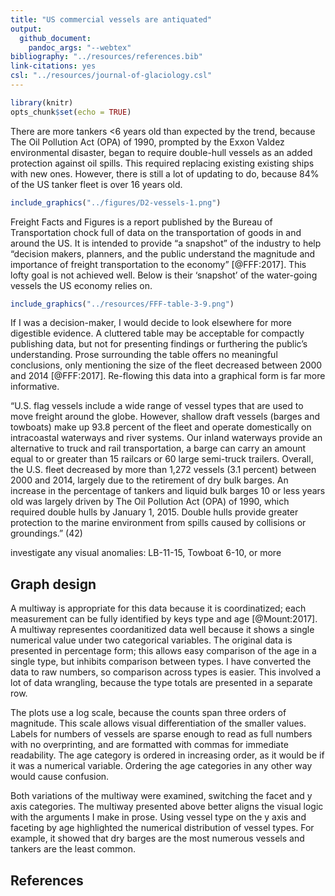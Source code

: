 ```yaml
---
title: "US commercial vessels are antiquated"
output: 
  github_document: 
    pandoc_args: "--webtex"
bibliography: "../resources/references.bib"
link-citations: yes
csl: "../resources/journal-of-glaciology.csl"
---
```


```r
library(knitr)
opts_chunk$set(echo = TRUE)
```

There are more tankers <6 years old than expected by the trend, because The Oil Pollution Act (OPA) of
1990, prompted by the Exxon Valdez environmental disaster, began to require double-hull vessels as an added protection against oil spills. This required replacing existing existing ships with new ones. However, there is still a lot of updating to do, because 84% of the US tanker fleet is over 16 years old.


```r
include_graphics("../figures/D2-vessels-1.png")    
```

Freight Facts and Figures is a report published by the Bureau of Transportation chock full of data on the transportation of goods in and around the US. It is intended to provide "a snapshot" of the industry to help "decision makers, planners, and the public understand the magnitude and importance of freight transportation to the economy" [@FFF:2017]. This lofty goal is not achieved well. Below is their 'snapshot' of the water-going vessels the US economy relies on.

```r
include_graphics("../resources/FFF-table-3-9.png")    
```

If I was a decision-maker, I would decide to look elsewhere for more digestible evidence. A cluttered table may be acceptable for compactly publishing data, but not for presenting findings or furthering the public's understanding. Prose surrounding the table offers no meaningful conclusions, only mentioning the size of the fleet decreased between 2000 and 2014 [@FFF:2017]. Re-flowing this data into a graphical form is far more informative.

"U.S. flag vessels include a wide range of vessel types that are used to move freight around the
globe. However, shallow draft vessels (barges and towboats) make up 93.8 percent of the fleet
and operate domestically on intracoastal waterways and river systems. Our inland waterways
provide an alternative to truck and rail transportation, a barge can carry an amount equal to or
greater than 15 railcars or 60 large semi-truck trailers.
Overall, the U.S. fleet decreased by more than 1,272 vessels (3.1 percent) between 2000 and
2014, largely due to the retirement of dry bulk barges. An increase in the percentage of tankers
and liquid bulk barges 10 or less years old was largely driven by The Oil Pollution Act (OPA) of
1990, which required double hulls by January 1, 2015. Double hulls provide greater protection
to the marine environment from spills caused by collisions or groundings." (42)

investigate any visual anomalies: LB-11-15, Towboat 6-10, or more


## Graph design

A multiway is appropriate for this data because it is coordinatized; each measurement can be fully identified by keys type and age [@Mount:2017]. A multiway representes coordanitized data well because it shows a single numerical value under two categorical variables. The original data is presented in percentage form; this allows easy comparison of the age in a single type, but inhibits comparison between types. I have converted the data to raw numbers, so comparison across types is easier. This involved a lot of data wrangling, because the type totals are presented in a separate row.

The plots use a log scale, because the counts span three orders of magnitude. This scale allows visual differentiation of the smaller values. Labels for numbers of vessels are sparse enough to read as full numbers with no overprinting, and are formatted with commas for immediate readability. The age category is ordered in increasing order, as it would be if it was a numerical variable. Ordering the age categories in any other way would cause confusion.

Both variations of the multiway were examined, switching the facet and y axis categories. The multiway presented above better aligns the visual logic with the arguments I make in prose. Using vessel type on the y axis and faceting by age highlighted the numerical distribution of vessel types. For example, it showed that dry barges are the most numerous vessels and tankers are the least common. 


## References
